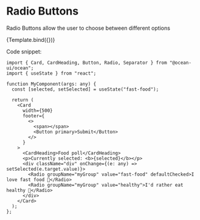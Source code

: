 
<Meta title="MDX/UI/Radio" component={Radio} />

# Radio Buttons
Radio Buttons allow the user to choose between different options

<Canvas>
  <Story
    name="Default"
  >
    {Template.bind({})}
  </Story>
</Canvas>

Code snippet:

```tsx
import { Card, CardHeading, Button, Radio, Separator } from "@ocean-ui/ocean";
import { useState } from "react";

function MyComponent(args: any) {
  const [selected, setSelected] = useState("fast-food");

  return (
    <Card
      width={500}
      footer={
        <>
          <span></span>
          <Button primary>Submit</Button>
        </>
      }
    >
      <CardHeading>Food poll</CardHeading>
      <p>Currently selected: <b>{selected}</b></p>
      <div className="div" onChange={(e: any) => setSelected(e.target.value)}>
        <Radio groupName="myGroup" value="fast-food" defaultChecked>I love fast food 🍟</Radio>
        <Radio groupName="myGroup" value="healthy">I'd rather eat healthy 🥗</Radio>
      </div>
    </Card>
  );
};
```